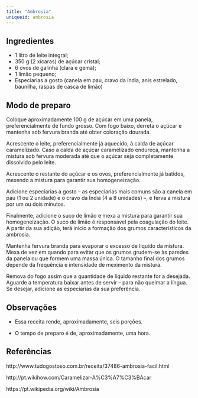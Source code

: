 ```yaml
---
title: "Ambrosia"
uniqueid: ambrosia
---
```


## Ingredientes

* 1 litro de leite integral;
* 350 g (2 xícaras) de açúcar cristal;
* 6 ovos de galinha (clara e gema);
* 1 limão pequeno;
* Especiarias a gosto (canela em pau, cravo da índia, anis estrelado, baunilha, raspas de casca de limão)

## Modo de preparo

Coloque aproximadamente 100 g de açúcar em uma panela, preferencialmente de fundo grosso. Com fogo baixo,
derreta o açúcar e mantenha sob fervura branda até obter coloração dourada.

Acrescente o leite, preferencialmente já aquecido, à calda de açúcar caramelizado. Caso a calda de açúcar
caramelizado endureça, mantenha a mistura sob fervura moderada até que o açúcar seja completamente dissolvido
pelo leite.

Acrescente o restante do açúcar e os ovos, preferencialmente já batidos, mexendo a mistura para garantir sua
homogeneização.

Adicione especiarias a gosto -- as especiarias mais comuns são a canela em pau (1 ou 2 unidade) e o cravo da 
Índia (4 a 8 unidades) --, e ferva a mistura por um ou dois minutos.

Finalmente, adicione o suco de limão e mexa a mistura para garantir sua homogeneização. O suco de limão é 
responsável pela coagulação do leite. A partir da sua adição, terá inicio a formação dos grumos característicos
da ambrosia.

Mantenha fervura branda para evaporar o excesso de líquido da mistura. Mexa de vez em quando para evitar que 
os grumos grudem-se às paredes da panela ou que formem uma massa única. O tamanho final dos grumos depende da
frequência e intensidade de meximento da mistura.

Remova do fogo assim que a quantidade de líquido restante for a desejada. Aguarde a temperatura baixar antes 
de servir -- para não queimar a língua. Se desejar, adicione as especiarias da sua preferência.

## Observações

* Essa receita rende, aproximadamente, seis porções.

* O tempo de preparo é de, aproximadamente, uma hora.

## Referências

http://www.tudogostoso.com.br/receita/37486-ambrosia-facil.html

http://pt.wikihow.com/Caramelizar-A%C3%A7%C3%BAcar

https://pt.wikipedia.org/wiki/Ambrosia
